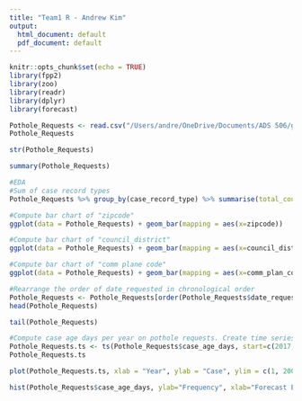 ---
title: "Team1 R - Andrew Kim"
output:
  html_document: default
  pdf_document: default
---

```{r setup, include=FALSE}
knitr::opts_chunk$set(echo = TRUE)
library(fpp2)
library(zoo)
library(readr)
library(dplyr)
library(forecast)
```

```{r}
Pothole_Requests <- read.csv("/Users/andre/OneDrive/Documents/ADS 506/get_it_done_pothole_requests_datasd_v1.csv")
Pothole_Requests
```

```{r}
str(Pothole_Requests)
```

```{r}
summary(Pothole_Requests)
```

```{r}
#EDA
#Sum of case record types
Pothole_Requests %>% group_by(case_record_type) %>% summarise(total_count=n(),.groups = 'drop')
```

```{r}
#Compute bar chart of "zipcode"
ggplot(data = Pothole_Requests) + geom_bar(mapping = aes(x=zipcode))
```

```{r}
#Compute bar chart of "council_district"
ggplot(data = Pothole_Requests) + geom_bar(mapping = aes(x=council_district))
```

```{r}
#Compute bar chart of "comm plane code"
ggplot(data = Pothole_Requests) + geom_bar(mapping = aes(x=comm_plan_code))
```

```{r}
#Rearrange the order of date_requested in chronological order
Pothole_Requests <- Pothole_Requests[order(Pothole_Requests$date_requested), ]
head(Pothole_Requests)
```

```{r}
tail(Pothole_Requests)
```

```{r}
#Compute case age days per year on pothole requests. Create time series.
Pothole_Requests.ts <- ts(Pothole_Requests$case_age_days, start=c(2017, 1), end=c(2022, 11), freq=12)
Pothole_Requests.ts
```

```{r}
plot(Pothole_Requests.ts, xlab = "Year", ylab = "Case", ylim = c(1, 2000), bty = "l")
```

```{r}
hist(Pothole_Requests$case_age_days, ylab="Frequency", xlab="Forecast Errors", bty="l")
```


